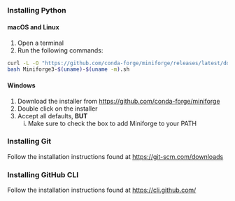 ##
::: {.r-fit-text}
### Installing Python {.smaller}
#### macOS and Linux

1. Open a terminal
2. Run the following commands:
```bash
curl -L -O "https://github.com/conda-forge/miniforge/releases/latest/download/Miniforge3-$(uname)-$(uname -m).sh"
bash Miniforge3-$(uname)-$(uname -m).sh
```
#### Windows

1. Download the installer from [https://github.com/conda-forge/miniforge](https://github.com/conda-forge/miniforge)
2. Double click on the installer
3. Accept all defaults,  **BUT**
    i) Make sure to check the box to add Miniforge to your PATH

### Installing Git
Follow the installation instructions found at [https://git-scm.com/downloads](https://git-scm.com/downloads)

### Installing GitHub CLI
Follow the installation instructions found at [https://cli.github.com/](https://cli.github.com/)
:::
